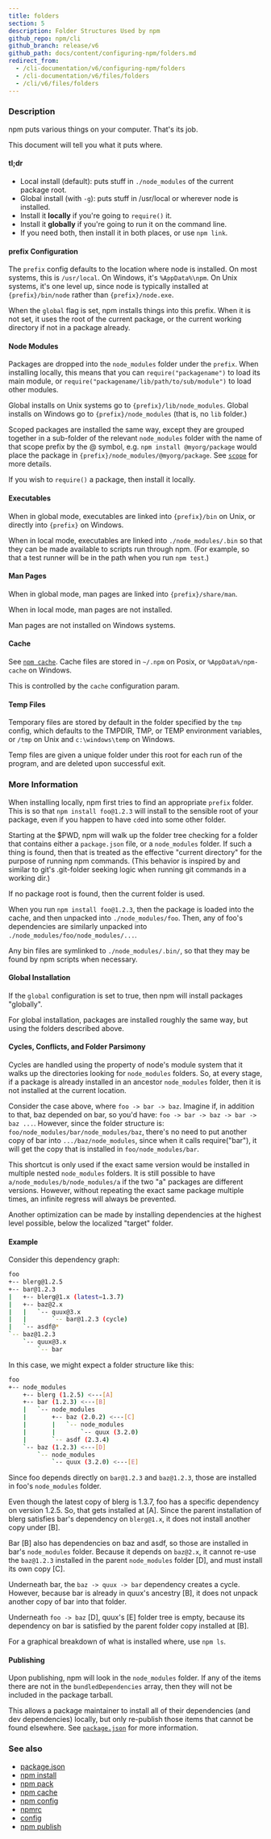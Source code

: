 ```yaml
---
title: folders
section: 5
description: Folder Structures Used by npm
github_repo: npm/cli
github_branch: release/v6
github_path: docs/content/configuring-npm/folders.md
redirect_from:
  - /cli-documentation/v6/configuring-npm/folders
  - /cli-documentation/v6/files/folders
  - /cli/v6/files/folders
---
```


### Description

npm puts various things on your computer. That's its job.

This document will tell you what it puts where.

#### tl;dr

- Local install (default): puts stuff in `./node_modules` of the current package root.
- Global install (with `-g`): puts stuff in /usr/local or wherever node is installed.
- Install it **locally** if you're going to `require()` it.
- Install it **globally** if you're going to run it on the command line.
- If you need both, then install it in both places, or use `npm link`.

#### prefix Configuration

The `prefix` config defaults to the location where node is installed. On most systems, this is `/usr/local`. On Windows, it's `%AppData%\npm`. On Unix systems, it's one level up, since node is typically installed at `{prefix}/bin/node` rather than `{prefix}/node.exe`.

When the `global` flag is set, npm installs things into this prefix. When it is not set, it uses the root of the current package, or the current working directory if not in a package already.

#### Node Modules

Packages are dropped into the `node_modules` folder under the `prefix`. When installing locally, this means that you can `require("packagename")` to load its main module, or `require("packagename/lib/path/to/sub/module")` to load other modules.

Global installs on Unix systems go to `{prefix}/lib/node_modules`. Global installs on Windows go to `{prefix}/node_modules` (that is, no `lib` folder.)

Scoped packages are installed the same way, except they are grouped together in a sub-folder of the relevant `node_modules` folder with the name of that scope prefix by the @ symbol, e.g. `npm install @myorg/package` would place the package in `{prefix}/node_modules/@myorg/package`. See [`scope`](/cli/v6/using-npm/scope) for more details.

If you wish to `require()` a package, then install it locally.

#### Executables

When in global mode, executables are linked into `{prefix}/bin` on Unix, or directly into `{prefix}` on Windows.

When in local mode, executables are linked into `./node_modules/.bin` so that they can be made available to scripts run through npm. (For example, so that a test runner will be in the path when you run `npm test`.)

#### Man Pages

When in global mode, man pages are linked into `{prefix}/share/man`.

When in local mode, man pages are not installed.

Man pages are not installed on Windows systems.

#### Cache

See [`npm cache`](/cli/v6/commands/npm-cache). Cache files are stored in `~/.npm` on Posix, or `%AppData%/npm-cache` on Windows.

This is controlled by the `cache` configuration param.

#### Temp Files

Temporary files are stored by default in the folder specified by the `tmp` config, which defaults to the TMPDIR, TMP, or TEMP environment variables, or `/tmp` on Unix and `c:\windows\temp` on Windows.

Temp files are given a unique folder under this root for each run of the program, and are deleted upon successful exit.

### More Information

When installing locally, npm first tries to find an appropriate `prefix` folder. This is so that `npm install foo@1.2.3` will install to the sensible root of your package, even if you happen to have `cd`ed into some other folder.

Starting at the $PWD, npm will walk up the folder tree checking for a folder that contains either a `package.json` file, or a `node_modules` folder. If such a thing is found, then that is treated as the effective "current directory" for the purpose of running npm commands. (This behavior is inspired by and similar to git's .git-folder seeking logic when running git commands in a working dir.)

If no package root is found, then the current folder is used.

When you run `npm install foo@1.2.3`, then the package is loaded into the cache, and then unpacked into `./node_modules/foo`. Then, any of foo's dependencies are similarly unpacked into `./node_modules/foo/node_modules/...`.

Any bin files are symlinked to `./node_modules/.bin/`, so that they may be found by npm scripts when necessary.

#### Global Installation

If the `global` configuration is set to true, then npm will install packages "globally".

For global installation, packages are installed roughly the same way, but using the folders described above.

#### Cycles, Conflicts, and Folder Parsimony

Cycles are handled using the property of node's module system that it walks up the directories looking for `node_modules` folders. So, at every stage, if a package is already installed in an ancestor `node_modules` folder, then it is not installed at the current location.

Consider the case above, where `foo -> bar -> baz`. Imagine if, in addition to that, baz depended on bar, so you'd have: `foo -> bar -> baz -> bar -> baz ...`. However, since the folder structure is: `foo/node_modules/bar/node_modules/baz`, there's no need to put another copy of bar into `.../baz/node_modules`, since when it calls require("bar"), it will get the copy that is installed in `foo/node_modules/bar`.

This shortcut is only used if the exact same version would be installed in multiple nested `node_modules` folders. It is still possible to have `a/node_modules/b/node_modules/a` if the two "a" packages are different versions. However, without repeating the exact same package multiple times, an infinite regress will always be prevented.

Another optimization can be made by installing dependencies at the highest level possible, below the localized "target" folder.

#### Example

Consider this dependency graph:

```bash
foo
+-- blerg@1.2.5
+-- bar@1.2.3
|   +-- blerg@1.x (latest=1.3.7)
|   +-- baz@2.x
|   |   `-- quux@3.x
|   |       `-- bar@1.2.3 (cycle)
|   `-- asdf@*
`-- baz@1.2.3
    `-- quux@3.x
        `-- bar
```

In this case, we might expect a folder structure like this:

```bash
foo
+-- node_modules
    +-- blerg (1.2.5) <---[A]
    +-- bar (1.2.3) <---[B]
    |   `-- node_modules
    |       +-- baz (2.0.2) <---[C]
    |       |   `-- node_modules
    |       |       `-- quux (3.2.0)
    |       `-- asdf (2.3.4)
    `-- baz (1.2.3) <---[D]
        `-- node_modules
            `-- quux (3.2.0) <---[E]
```

Since foo depends directly on `bar@1.2.3` and `baz@1.2.3`, those are installed in foo's `node_modules` folder.

Even though the latest copy of blerg is 1.3.7, foo has a specific dependency on version 1.2.5. So, that gets installed at [A]. Since the parent installation of blerg satisfies bar's dependency on `blerg@1.x`, it does not install another copy under [B].

Bar [B] also has dependencies on baz and asdf, so those are installed in bar's `node_modules` folder. Because it depends on `baz@2.x`, it cannot re-use the `baz@1.2.3` installed in the parent `node_modules` folder [D], and must install its own copy [C].

Underneath bar, the `baz -> quux -> bar` dependency creates a cycle. However, because bar is already in quux's ancestry [B], it does not unpack another copy of bar into that folder.

Underneath `foo -> baz` [D], quux's [E] folder tree is empty, because its dependency on bar is satisfied by the parent folder copy installed at [B].

For a graphical breakdown of what is installed where, use `npm ls`.

#### Publishing

Upon publishing, npm will look in the `node_modules` folder. If any of the items there are not in the `bundledDependencies` array, then they will not be included in the package tarball.

This allows a package maintainer to install all of their dependencies (and dev dependencies) locally, but only re-publish those items that cannot be found elsewhere. See [`package.json`](/cli/v6/configuring-npm/package-json) for more information.

### See also

- [package.json](/cli/v6/configuring-npm/package-json)
- [npm install](/cli/v6/commands/npm-install)
- [npm pack](/cli/v6/commands/npm-pack)
- [npm cache](/cli/v6/commands/npm-cache)
- [npm config](/cli/v6/commands/npm-config)
- [npmrc](/cli/v6/configuring-npm/npmrc)
- [config](/cli/v6/using-npm/config)
- [npm publish](/cli/v6/commands/npm-publish)
